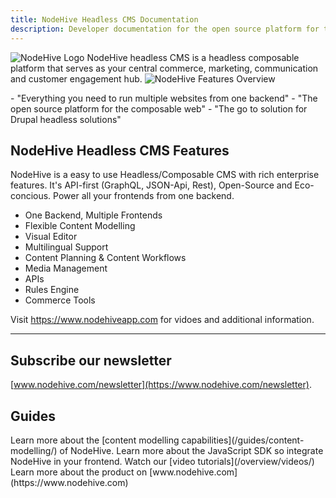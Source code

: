 ```yaml
---
title: NodeHive Headless CMS Documentation
description: Developer documentation for the open source platform for the composable web.
---
```



<Card title="What is NodeHive Headless CMS?">

![NodeHive Logo](../../assets/nodehive_logo_black.svg)
NodeHive headless CMS is a headless composable platform that serves as your central commerce, marketing, communication and customer engagement hub.
![NodeHive Features Overview](../../assets/nodehive-flyer.png)

<Aside type="tip" title="NodeHive is ...">
  - "Everything you need to run multiple websites from one backend" - "The open
  source platform for the composable web" - "The go to solution for Drupal
  headless solutions"
</Aside>

</Card>

## NodeHive Headless CMS Features

NodeHive is a easy to use Headless/Composable CMS with rich enterprise features. It's API-first (GraphQL, JSON-Api, Rest), Open-Source and Eco-concious. Power all your frontends from one backend.

- One Backend, Multiple Frontends
- Flexible Content Modelling
- Visual Editor
- Multilingual Support
- Content Planning & Content Workflows
- Media Management
- APIs
- Rules Engine
- Commerce Tools

Visit https://www.nodehiveapp.com for vidoes and additional information.

---

## Subscribe our newsletter

[www.nodehive.com/newsletter](https://www.nodehive.com/newsletter).

## Guides

<CardGrid stagger>
  <Card title="Content Modelling" icon="pencil">
    Learn more about the [content modelling
    capabilities](/guides/content-modelling/) of NodeHive.
  </Card>
  <Card title="nodehive-js sdk" icon="add-document">
    Learn more about the JavaScript SDK so integrate NodeHive in your frontend.
  </Card>
  <Card title="Videos" icon="youtube">
    Watch our [video tutorials](/overview/videos/)
  </Card>
  <Card title="NodeHive Website" icon="setting">
    Learn more about the product on [www.nodehive.com](https://www.nodehive.com)
  </Card>
</CardGrid>
